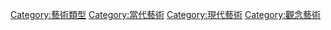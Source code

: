 [[Category:藝術類型|Category:藝術類型]]
[[Category:當代藝術|Category:當代藝術]]     
[[Category:現代藝術|Category:現代藝術]]
[[Category:觀念藝術|Category:觀念藝術]]